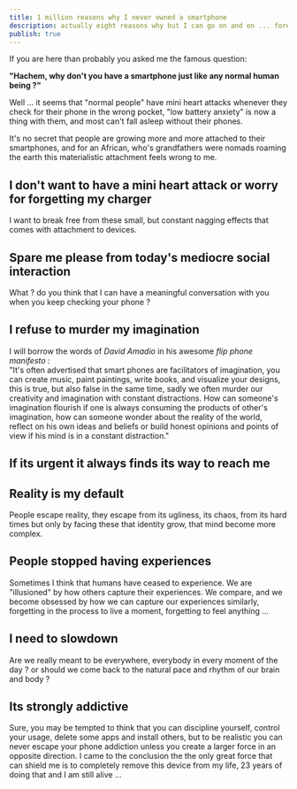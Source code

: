 ```yaml
---
title: 1 million reasons why I never owned a smartphone
description: actually eight reasons why but I can go on and on ... forever
publish: true
---
```


If you are here than probably you asked me the famous question:

**"Hachem, why don't you have a smartphone just like any normal human being ?"**

Well ... it seems that "normal people" have mini heart attacks whenever they check for their phone in the wrong pocket,
"low battery anxiety" is now a thing with them, and most can't fall asleep without their phones.

It's no secret that people are growing more and more attached to their smartphones,
and for an African, who's grandfathers were nomads roaming the earth this materialistic attachment feels wrong to me.

## I don't want to have a mini heart attack or worry for forgetting my charger

I want to break free from these small, but constant nagging effects that comes with attachment to devices.

## Spare me please from today's mediocre social interaction

What ? do you think that I can have a meaningful conversation with you when you keep checking your phone ?

## I refuse to murder my imagination

I will borrow the words of _David Amadio_ in his awesome _flip phone manifesto_ :  
"It's often advertised that smart phones are facilitators of imagination,
you can create music, paint paintings, write books,
and visualize your designs, this is true,
but also false in the same time, sadly we often murder our creativity and imagination
with constant distractions. How can someone's imagination flourish if one is always
consuming the products of other's imagination, how can someone wonder about the reality of the world,
reflect on his own ideas and beliefs or build honest opinions and points of view if his mind is in a constant distraction."

## If its urgent it always finds its way to reach me

## Reality is my default

People escape reality, they escape from its ugliness, its chaos, from its hard times but only
by facing these that identity grow, that mind become more complex.

## People stopped having experiences

Sometimes I think that humans have ceased to experience. We are "illusioned" by how others capture their experiences.
We compare, and we become obsessed by how we can capture our experiences similarly,
forgetting in the process to live a moment, forgetting to feel anything ...

## I need to slowdown

Are we really meant to be everywhere, everybody in every moment of the day ?
or should we come back to the natural pace and rhythm of our brain and body ?

## Its strongly addictive

Sure, you may be tempted to think that you can discipline yourself, control your usage, delete some apps and install others,
but to be realistic you can never escape your phone addiction unless you create a larger force in an opposite direction.
I came to the conclusion the the only great force that can shield me is to completely remove this device from my life,
23 years of doing that and I am still alive ...

